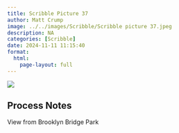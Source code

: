 ```yaml
---
title: Scribble Picture 37
author: Matt Crump
image: ../../images/Scribble/Scribble picture 37.jpeg
description: NA
categories: [Scribble]
date: 2024-11-11 11:15:40
format:
  html:
    page-layout: full
---
```


![](../../images/Scribble/Scribble picture 37.jpeg)

## Process Notes

View from Brooklyn Bridge Park
